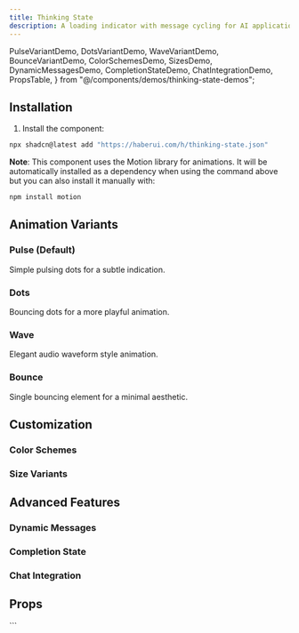 ```yaml
---
title: Thinking State
description: A loading indicator with message cycling for AI applications.
---
```


  PulseVariantDemo,
  DotsVariantDemo,
  WaveVariantDemo,
  BounceVariantDemo,
  ColorSchemesDemo,
  SizesDemo,
  DynamicMessagesDemo,
  CompletionStateDemo,
  ChatIntegrationDemo,
  PropsTable,
} from "@/components/demos/thinking-state-demos";

## Installation

1. Install the component:

```bash
npx shadcn@latest add "https://haberui.com/h/thinking-state.json"
```

**Note**: This component uses the Motion library for animations. It will be automatically installed as a dependency when using the command above but you can also install it manually with:

```bash
npm install motion
```

## Animation Variants

### Pulse (Default)

Simple pulsing dots for a subtle indication.

<div className="not-prose my-6">
  <PulseVariantDemo />
</div>

### Dots

Bouncing dots for a more playful animation.

<div className="not-prose my-6">
  <DotsVariantDemo />
</div>

### Wave

Elegant audio waveform style animation.

<div className="not-prose my-6">
  <WaveVariantDemo />
</div>

### Bounce

Single bouncing element for a minimal aesthetic.

<div className="not-prose my-6">
  <BounceVariantDemo />
</div>

## Customization

### Color Schemes

<div className="not-prose my-6">
  <ColorSchemesDemo />
</div>

### Size Variants

<div className="not-prose my-6">
  <SizesDemo />
</div>

## Advanced Features

### Dynamic Messages

<div className="not-prose my-6">
  <DynamicMessagesDemo />
</div>

### Completion State

<div className="not-prose my-6">
  <CompletionStateDemo />
</div>

### Chat Integration

<div className="not-prose my-6">
  <ChatIntegrationDemo />
</div>

## Props

<PropsTable />
```
